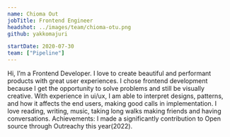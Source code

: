 ```yaml
---
name: Chioma Out
jobTitle: Frontend Engineer
headshot: ../images/team/chioma-otu.png
github: yakkomajuri

startDate: 2020-07-30
team: ["Pipeline"]
---
```


Hi, I’m a Frontend Developer. I love to create beautiful and performant products with great user experiences.
I chose frontend development because I get the opportunity to solve problems and still be visually creative.
With experience in ui/ux, I am able to interpret designs, patterns, and how it affects the end users, making good calls in implementation.
I love reading, writing, music, taking long walks making friends and having conversations.
Achievements:
I made a significantly contribution to Open source through Outreachy this year(2022).
